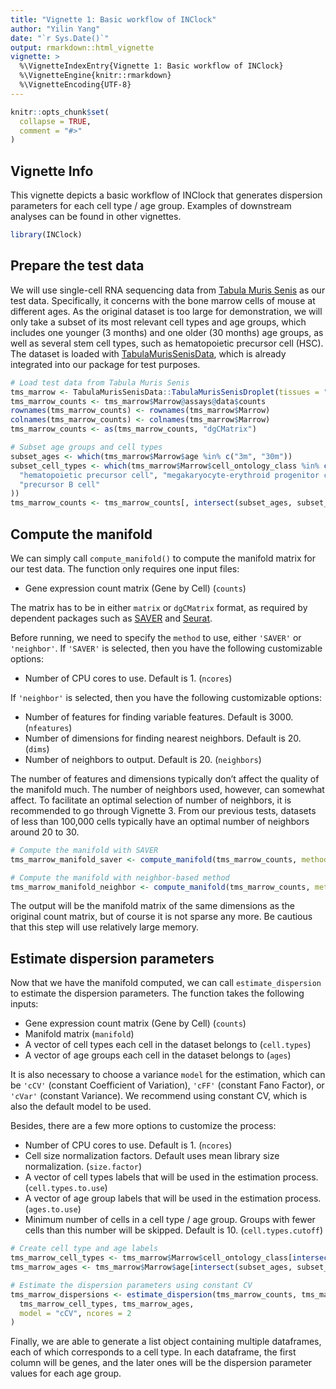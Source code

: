 ```yaml
---
title: "Vignette 1: Basic workflow of INClock"
author: "Yilin Yang"
date: "`r Sys.Date()`"
output: rmarkdown::html_vignette
vignette: >
  %\VignetteIndexEntry{Vignette 1: Basic workflow of INClock}
  %\VignetteEngine{knitr::rmarkdown}
  %\VignetteEncoding{UTF-8}
---
```


```r
knitr::opts_chunk$set(
  collapse = TRUE,
  comment = "#>"
)
```

## Vignette Info

This vignette depicts a basic workflow of INClock that generates dispersion parameters for each cell type / age group. Examples of downstream analyses can be found in other vignettes.

```r
library(INClock)
```

## Prepare the test data

We will use single-cell RNA sequencing data from [Tabula Muris Senis](https://tabula-muris-senis.ds.czbiohub.org/) as our test data. Specifically, it concerns with the bone marrow cells of mouse at different ages. As the original dataset is too large for demonstration, we will only take a subset of its most relevant cell types and age groups, which includes one younger (3 months) and one older (30 months) age groups, as well as several stem cell types, such as hematopoietic precursor cell (HSC). The dataset is loaded with [TabulaMurisSenisData](https://fmicompbio.github.io/TabulaMurisSenisData/), which is already integrated into our package for test purposes.

```r
# Load test data from Tabula Muris Senis
tms_marrow <- TabulaMurisSenisData::TabulaMurisSenisDroplet(tissues = "Marrow")
tms_marrow_counts <- tms_marrow$Marrow@assays@data$counts
rownames(tms_marrow_counts) <- rownames(tms_marrow$Marrow)
colnames(tms_marrow_counts) <- colnames(tms_marrow$Marrow)
tms_marrow_counts <- as(tms_marrow_counts, "dgCMatrix")

# Subset age groups and cell types
subset_ages <- which(tms_marrow$Marrow$age %in% c("3m", "30m"))
subset_cell_types <- which(tms_marrow$Marrow$cell_ontology_class %in% c(
  "hematopoietic precursor cell", "megakaryocyte-erythroid progenitor cell",
  "precursor B cell"
))
tms_marrow_counts <- tms_marrow_counts[, intersect(subset_ages, subset_cell_types)]
```

## Compute the manifold

We can simply call `compute_manifold()` to compute the manifold matrix for our test data. The function only requires one input files:

* Gene expression count matrix (Gene by Cell) (`counts`)

The matrix has to be in either `matrix` or `dgCMatrix` format, as required by dependent packages such as [SAVER](https://mohuangx.github.io/SAVER/) and [Seurat](https://satijalab.org/seurat/).

Before running, we need to specify the `method` to use, either `'SAVER'` or `'neighbor'`. If `'SAVER'` is selected, then you have the following customizable options:

* Number of CPU cores to use. Default is 1. (`ncores`)

If `'neighbor'` is selected, then you have the following customizable options:

* Number of features for finding variable features. Default is 3000. (`nfeatures`)
* Number of dimensions for finding nearest neighbors. Default is 20. (`dims`)
* Number of neighbors to output. Default is 20. (`neighbors`)

The number of features and dimensions typically don't affect the quality of the manifold much. The number of neighbors used, however, can somewhat affect. To facilitate an optimal selection of number of neighbors, it is recommended to go through Vignette 3. From our previous tests, datasets of less than 100,000 cells typically have an optimal number of neighbors around 20 to 30.

```r
# Compute the manifold with SAVER
tms_marrow_manifold_saver <- compute_manifold(tms_marrow_counts, method = "SAVER")

# Compute the manifold with neighbor-based method
tms_marrow_manifold_neighbor <- compute_manifold(tms_marrow_counts, method = "neighbor")
```

The output will be the manifold matrix of the same dimensions as the original count matrix, but of course it is not sparse any more. Be cautious that this step will use relatively large memory.

## Estimate dispersion parameters

Now that we have the manifold computed, we can call `estimate_dispersion` to estimate the dispersion parameters. The function takes the following inputs:

* Gene expression count matrix (Gene by Cell) (`counts`)
* Manifold matrix (`manifold`)
* A vector of cell types each cell in the dataset belongs to (`cell.types`)
* A vector of age groups each cell in the dataset belongs to (`ages`)

It is also necessary to choose a variance `model` for the estimation, which can be `'cCV'` (constant Coefficient of Variation), `'cFF'` (constant Fano Factor), or 
`'cVar'` (constant Variance). We recommend using constant CV, which is also the default model to be used.

Besides, there are a few more options to customize the process:

* Number of CPU cores to use. Default is 1. (`ncores`)
* Cell size normalization factors. Default uses mean library size normalization. (`size.factor`)
* A vector of cell types labels that will be used in the estimation process. (`cell.types.to.use`)
* A vector of age group labels that will be used in the estimation process. (`ages.to.use`)
* Minimum number of cells in a cell type / age group. Groups with fewer cells than this number will be skipped. Default is 10. (`cell.types.cutoff`)

```r
# Create cell type and age labels
tms_marrow_cell_types <- tms_marrow$Marrow$cell_ontology_class[intersect(subset_ages, subset_cell_types)]
tms_marrow_ages <- tms_marrow$Marrow$age[intersect(subset_ages, subset_cell_types)]

# Estimate the dispersion parameters using constant CV
tms_marrow_dispersions <- estimate_dispersion(tms_marrow_counts, tms_marrow_manifold_neighbor,
  tms_marrow_cell_types, tms_marrow_ages,
  model = "cCV", ncores = 2
)
```

Finally, we are able to generate a list object containing multiple dataframes, each of which corresponds to a cell type. In each dataframe, the first column will be genes, and the later ones will be the dispersion parameter values for each age group.
